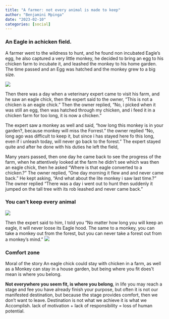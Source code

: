 ```yaml
---
title: "A farmer: not every animal is made to keep"
author: "Benjamini Mpinga"
date: "2023-02-10"
categories: [social]
---
```

### An Eagle in achicken field.

A farmer went to the wildness to hunt, and he found non incubated Eagle's egg, he also captured a very little monkey, he decided to bring an egg to his chicken farm to incubate it, and leashed the monkey to his home garden. The time passed and an Egg was hatched and the monkey grew to a big size.

![](traditional.jpg)

Then there was a day when a veterinary expert came to visit his farm, and he saw an eagle chick, then the expert said to the owner, "This is not a chicken is an eagle chick." Then the owner replied, "No, i picked when it was still an egg, then was hatched through my chicken, and i feed it in a chicken farm for too long, it is now a chicken." 

The expert saw a monkey as well and said, "how long this monkey is in your garden?, because monkey will miss the Forrest." the owner replied "No, long ago was difficult to keep it, but since i has stayed here fo this long, even if i unleash today, will never go back to the forest." The expert stayed quite and after he done with his duties he left the field,

Many years passed, then one day he came back to see the progress of the farm, when he attentively looked at the farm he didn't see which was then an eagle chick, then he asked "Where is that eagle converted to a chicken.?" The owner replied, "One day morning it flew and and never came back." He kept asking, "And what about the lite monkey i saw last time.?" The owner replied "There was a day i went out to hunt then suddenly it jumped on the tall tree with its rob leashed and never came back."

### You can't keep every animal

![](kilimanjaro.jpg)

Then the expert said to him, I told you "No matter how long you will keep an eagle, it will never loose its Eagle hood. The same to a monkey, you can take a monkey out from the forest, but you can never take a forest out from a monkey's mind."
![](kilimanjaro.jpg)

### Comfort zone

Moral of the story
An eagle chick could stay with chicken in a farm, as well as a Monkey can stay in a house garden, but being where you fit does't mean is where you belong.

**Not everywhere you seem fit, is where you belong**, in life you may reach a stage and fee you have already finish your purpose, but often it is not our manifested destination, but because the stage provides comfort, then we don't want to leave. Destination is not what we achieve it is what we Accomplish. lack of motivation + lack of responsibility = loss of human potential.



